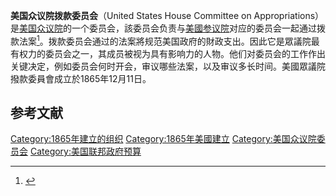 {{Infobox legislature
|name              = 美國眾議院撥款委員會
|native_name       = {{small|US House Appropriations Committee}}
|coa_pic           = Seal of the United States House of Representatives.svg
|coa_caption       = 眾議院院徽
|background_color  = #0052A4
|text_color        = #FFFFFF
|established='''設立'''：1865年
|leader1_type      = 主席
|leader1           = {{tsl|en|Rosa DeLauro|Rosa DeLauro}}（{{DP}}）
|election1         = 2021年1月3日
|leader2_type      = 副主席
|leader2           = {{tsl|en|Brenda Lawrence|Brenda Lawrence}}（{{DP}}）
|election2         = 2021年1月3日
|leader3_type      = 反對黨領袖
|leader3           = {{tsl|en|Kay Granger|Kay Granger}}（{{GOP}}）
|election3         = 2019年1月3日
|members           = 59席
|political_groups1 =
'''多數黨''' (33)<br />
* {{colorbox|#000095}} [[美國民主黨|民主黨]] (33)
'''少數黨''' (26)<br />
* {{color box|red}} [[美國共和黨|共和黨]] (26)
|website           = {{url|appropriations.house.gov}}
}}
'''美国众议院拨款委员会'''（United States House Committee on Appropriations）是[[美国众议院|美国众议院]]的一个委员会，該委员会负责与[[美国参议院|美國参议院]]对应的委员会一起通过拨款法案<ref>{{Cite web|title=The Congressional Appropriations Process: An Introduction|url=https://www.senate.gov/CRSReports/crs-publish.cfm?pid=%260BL%2BP%3C%3B3%0A|accessdate=23 November 2014|author=Tollestrup|first=Jessica|work=Senate.gov}}</ref>。拨款委员会通过的法案將规范美国政府的財政支出。因此它是眾議院最有权力的委员会之一，其成员被视为具有影响力的人物。他们对委员会的工作作出关键决定，例如委员会何时开会，审议哪些法案，以及审议多长时间。美國眾議院撥款委員會成立於1865年12月11日。

==参考文献==
{{reflist}}

[[Category:1865年建立的组织|Category:1865年建立的组织]]
[[Category:1865年美國建立|Category:1865年美國建立]]
[[Category:美国众议院委员会|Category:美国众议院委员会]]
[[Category:美国联邦政府预算|Category:美国联邦政府预算]]